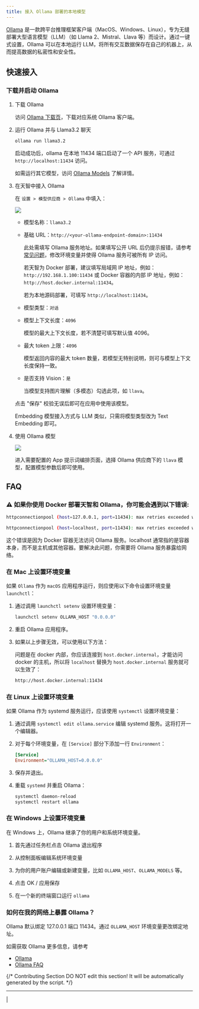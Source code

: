 ```yaml
---
title: 接入 Ollama 部署的本地模型
---
```


[Ollama](https://github.com/jmorganca/ollama) 是一款跨平台推理框架客户端（MacOS、Windows、Linux），专为无缝部署大型语言模型（LLM）（如 Llama 2、Mistral、Llava 等）而设计。通过一键式设置，Ollama 可以在本地运行 LLM，将所有交互数据保存在自己的机器上，从而提高数据的私密性和安全性。

## 快速接入

### 下载并启动 Ollama

1. 下载 Ollama

   访问 [Ollama 下载页](https://ollama.com/download)，下载对应系统 Ollama 客户端。

2. 运行 Ollama 并与 Llama3.2 聊天

    ```bash
    ollama run llama3.2
    ```

    启动成功后，ollama 在本地 11434 端口启动了一个 API 服务，可通过 `http://localhost:11434` 访问。

    如需运行其它模型，访问 [Ollama Models](https://ollama.com/library) 了解详情。

3. 在天智中接入 Ollama

   在 `设置 > 模型供应商 > Ollama` 中填入：

   ![](https://assets-docs.dify.ai/dify-enterprise-mintlify/zh_CN/development/models-integration/981679ae2e56d49e5a983e37cc134172.png)

   - 模型名称：`llama3.2`
   
   - 基础 URL：`http://<your-ollama-endpoint-domain>:11434`
   
     此处需填写 Ollama 服务地址。如果填写公开 URL 后仍提示报错，请参考[常见问题](#如何在我的网络上暴露-ollama)，修改环境变量并使得 Ollama 服务可被所有 IP 访问。
   
     若天智为 Docker 部署，建议填写局域网 IP 地址，例如：`http://192.168.1.100:11434` 或 Docker 容器的内部 IP 地址，例如：`http://host.docker.internal:11434`。
   
     若为本地源码部署，可填写 `http://localhost:11434`。

   - 模型类型：`对话`

   - 模型上下文长度：`4096`
   
     模型的最大上下文长度，若不清楚可填写默认值 4096。
   
   - 最大 token 上限：`4096`
   
     模型返回内容的最大 token 数量，若模型无特别说明，则可与模型上下文长度保持一致。

   - 是否支持 Vision：`是`
   
     当模型支持图片理解（多模态）勾选此项，如 `llava`。

   点击 "保存" 校验无误后即可在应用中使用该模型。

   Embedding 模型接入方式与 LLM 类似，只需将模型类型改为 Text Embedding 即可。

4. 使用 Ollama 模型

   ![](https://assets-docs.dify.ai/dify-enterprise-mintlify/zh_CN/development/models-integration/0561ed1f5c265689b504ff539f5d3edd.png)

   进入需要配置的 App 提示词编排页面，选择 Ollama 供应商下的 `llava` 模型，配置模型参数后即可使用。

## FAQ

### ⚠️ 如果你使用 Docker 部署天智和 Ollama，你可能会遇到以下错误:

```bash
httpconnectionpool (host=127.0.0.1, port=11434): max retries exceeded with url:/cpi/chat (Caused by NewConnectionError ('<urllib3.connection.HTTPConnection object at 0x7f8562812c20>: fail to establish a new connection:[Errno 111] Connection refused'))

httpconnectionpool (host=localhost, port=11434): max retries exceeded with url:/cpi/chat (Caused by NewConnectionError ('<urllib3.connection.HTTPConnection object at 0x7f8562812c20>: fail to establish a new connection:[Errno 111] Connection refused'))
```

这个错误是因为 Docker 容器无法访问 Ollama 服务。localhost 通常指的是容器本身，而不是主机或其他容器。要解决此问题，你需要将 Ollama 服务暴露给网络。

### 在 Mac 上设置环境变量

如果 `Ollama` 作为 `macOS` 应用程序运行，则应使用以下命令设置环境变量 `launchctl`：

1. 通过调用 `launchctl setenv` 设置环境变量：

    ```bash
    launchctl setenv OLLAMA_HOST "0.0.0.0"
    ```

2. 重启 Ollama 应用程序。

3. 如果以上步骤无效，可以使用以下方法：

    问题是在 docker 内部，你应该连接到 `host.docker.internal`，才能访问 docker 的主机，所以将 `localhost` 替换为 `host.docker.internal` 服务就可以生效了：

    ```bash
    http://host.docker.internal:11434
    ```

### 在 Linux 上设置环境变量

如果 Ollama 作为 systemd 服务运行，应该使用 `systemctl` 设置环境变量：

1. 通过调用 `systemctl edit ollama.service` 编辑 systemd 服务。这将打开一个编辑器。

2. 对于每个环境变量，在 `[Service]` 部分下添加一行 `Environment`：

    ```ini
    [Service]
    Environment="OLLAMA_HOST=0.0.0.0"
    ```

3. 保存并退出。

4. 重载 `systemd` 并重启 Ollama：

   ```bash
   systemctl daemon-reload
   systemctl restart ollama
   ```

### 在 Windows 上设置环境变量

在 Windows 上，Ollama 继承了你的用户和系统环境变量。

1. 首先通过任务栏点击 Ollama 退出程序

2. 从控制面板编辑系统环境变量

3. 为你的用户账户编辑或新建变量，比如 `OLLAMA_HOST`、`OLLAMA_MODELS` 等。

4. 点击 OK / 应用保存

5. 在一个新的终端窗口运行 `ollama`

### 如何在我的网络上暴露 Ollama？

Ollama 默认绑定 127.0.0.1 端口 11434。通过 `OLLAMA_HOST` 环境变量更改绑定地址。

如需获取 Ollama 更多信息，请参考

- [Ollama](https://github.com/jmorganca/ollama)
- [Ollama FAQ](https://github.com/ollama/ollama/blob/main/docs/faq.md)

{/*
Contributing Section
DO NOT edit this section!
It will be automatically generated by the script.
*/}

---

[  ](https://github.com/langgenius/dify-docs/edit/main/zh-hans/development/models-integration/ollama.mdx) | [  ](https://github.com/langgenius/dify-docs/issues/new?template=docs.yml)

